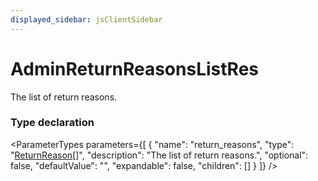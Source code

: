 ```yaml
---
displayed_sidebar: jsClientSidebar
---
```



# AdminReturnReasonsListRes

The list of return reasons.

### Type declaration

<ParameterTypes parameters={[
  {
    "name": "return_reasons",
    "type": "[ReturnReason](../classes/internal.ReturnReason.mdx)[]",
    "description": "The list of return reasons.",
    "optional": false,
    "defaultValue": "",
    "expandable": false,
    "children": []
  }
]} />
